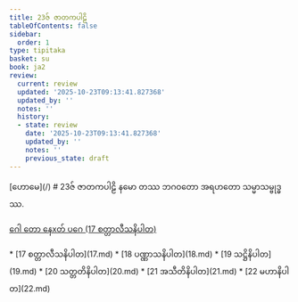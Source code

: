 ```yaml
---
title: 23ဇ် ဇာတကပါဠိ
tableOfContents: false
sidebar:
  order: 1
type: tipitaka
basket: su
book: ja2
review:
  current: review
  updated: '2025-10-23T09:13:41.827368'
  updated_by: ''
  notes: ''
  history:
  - state: review
    date: '2025-10-23T09:13:41.827368'
    updated_by: ''
    notes: ''
    previous_state: draft
---
```



<ReviewStatus review={frontmatter.review} showDetails={true} />

<HypothesisAnnotation frontmatter={frontmatter} />

<Paragraph type="center" book="ja2">
[ဟောမေ](/)
</Paragraph>

<Paragraph type="center" book="ja2">
# 23ဇ် ဇာတကပါဠိ
</Paragraph>

<Paragraph number="1" book="ja2">
နမော တဿ ဘဂဝတော အရဟတော သမ္မာသမ္ဗုဒ္ဓဿ.

[ဂေါ တော နေxတ် ပဂေ (17 စတ္တာလီသနိပါတ)](17.md)



</Paragraph>

<TableOfContents book="ja2" section="23">
* [17 စတ္တာလီသနိပါတ](17.md)
* [18 ပဏ္ဏာသနိပါတ](18.md)
* [19 သဋ္ဌိနိပါတ](19.md)
* [20 သတ္တတိနိပါတ](20.md)
* [21 အသီတိနိပါတ](21.md)
* [22 မဟာနိပါတ](22.md)
</TableOfContents>